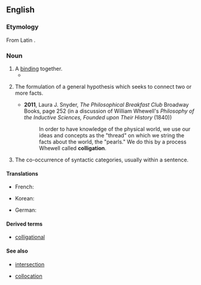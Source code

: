 ==English==

===Etymology===
From Latin {{m|la|colligatio}}.

===Noun===
{{en-noun|~}}

# A [[bind]]ing together.
#* {{quote-book|year=1646/50|passage=These therefore the midwife cutteth off, contriving them into a knot close unto the body of the Infant; from whence ensueth that tortuosity or complicated nodosity we usually call the Navell; occasioned by the '''colligation''' of the vessels before mentioned.|author=Sir Thomas Browne|title=Pseudodoxia Epidemica}}
# {{lb|en|logic}} The formulation of a general hypothesis which seeks to connect two or more facts.
#* '''2011''', Laura J. Snyder, ''The Philosophical Breakfast Club'' Broadway Books, page 252 (in a discussion of William Whewell's ''Philosophy of the Inductive Sciences, Founded upon Their History'' (1840))
#*: In order to have knowledge of the physical world, we use our ideas and concepts as the "thread" on which we string the facts about the world, the "pearls." We do this by a process Whewell called '''colligation'''.
#: {{rfquotek|John Stuart Mill}}
# {{lb|en|linguistics}} The co-occurrence of syntactic categories, usually within a sentence.

====Translations====
{{trans-top|formulation of a general hypothesis}}
* French: {{t+|fr|colligation|f}}
{{trans-mid}}
* Korean: {{t+|ko|종합}}
{{trans-bottom}}

{{trans-top|co-occurrence of syntactic categories}}
* German: {{t|de|Kolligation|m}}
{{trans-mid}}
{{trans-bottom}}

====Derived terms====
* [[colligational]]

====See also====
* {{sense|logic}} [[intersection]]
* {{sense|linguistics}} [[collocation]]
